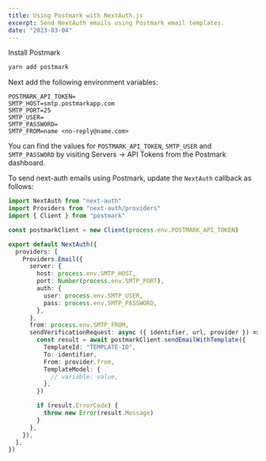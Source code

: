 ```yaml
---
title: Using Postmark with NextAuth.js
excerpt: Send NextAuth emails using Postmark email templates.
date: "2023-03-04"
---
```


Install Postmark

```bash
yarn add postmark
```

Next add the following environment variables:

```
POSTMARK_API_TOKEN=
SMTP_HOST=smtp.postmarkapp.com
SMTP_PORT=25
SMTP_USER=
SMTP_PASSWORD=
SMTP_FROM=name <no-reply@name.com>
```

You can find the values for `POSTMARK_API_TOKEN`, `SMTP_USER` and `SMTP_PASSWORD` by visiting Servers → API Tokens from the Postmark dashboard.

To send next-auth emails using Postmark, update the `NextAuth` callback as follows:

```ts {3,5,19-32} title="pages/api/auth/[...nextauth].ts"
import NextAuth from "next-auth"
import Providers from "next-auth/providers"
import { Client } from "postmark"

const postmarkClient = new Client(process.env.POSTMARK_API_TOKEN)

export default NextAuth({
  providers: [
    Providers.Email({
      server: {
        host: process.env.SMTP_HOST,
        port: Number(process.env.SMTP_PORT),
        auth: {
          user: process.env.SMTP_USER,
          pass: process.env.SMTP_PASSWORD,
        },
      },
      from: process.env.SMTP_FROM,
      sendVerificationRequest: async ({ identifier, url, provider }) => {
        const result = await postmarkClient.sendEmailWithTemplate({
          TemplateId: "TEMPLATE-ID",
          To: identifier,
          From: provider.from,
          TemplateModel: {
            // variable: value,
          },
        })

        if (result.ErrorCode) {
          throw new Error(result.Message)
        }
      },
    }),
  ],
})
```